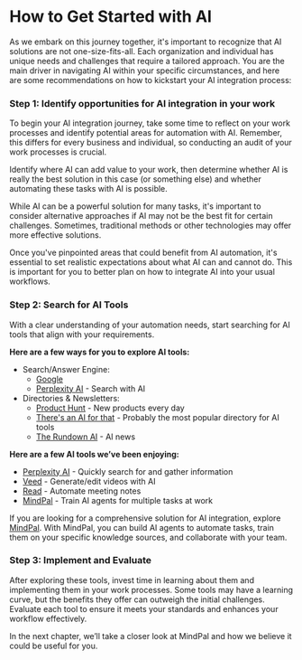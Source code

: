 # How to Get Started with AI

As we embark on this journey together, it's important to recognize that AI solutions are not one-size-fits-all. Each organization and individual has unique needs and challenges that require a tailored approach. You are the main driver in navigating AI within your specific circumstances, and here are some recommendations on how to kickstart your AI integration process:


<Steps>

### Step 1: Identify opportunities for AI integration in your work

To begin your AI integration journey, take some time to reflect on your work processes and identify potential areas for automation with AI. Remember, this differs for every business and individual, so conducting an audit of your work processes is crucial.

Identify where AI can add value to your work, then determine whether AI is really the best solution in this case (or something else) and whether automating these tasks with AI is possible.

While AI can be a powerful solution for many tasks, it's important to consider alternative approaches if AI may not be the best fit for certain challenges. Sometimes, traditional methods or other technologies may offer more effective solutions.

Once you've pinpointed areas that could benefit from AI automation, it's essential to set realistic expectations about what AI can and cannot do. This is important for you to better plan on how to integrate AI into your usual workflows.

### Step 2: Search for AI Tools

With a clear understanding of your automation needs, start searching for AI tools that align with your requirements.

**Here are a few ways for you to explore AI tools:**

- Search/Answer Engine:
  - [Google](http://google.com)
  - [Perplexity AI](http://perplexity.ai) - Search with AI
- Directories & Newsletters:
  - [Product Hunt](http://producthunt.com) - New products every day
  - [There's an AI for that](http://theresanaiforthat.com) - Probably the most popular directory for AI tools
  - [The Rundown AI](http://therundownai.com) - AI news

**Here are a few AI tools we’ve been enjoying:**

- [Perplexity AI](http://perplexity.ai) - Quickly search for and gather information
- [Veed](http://veed.io) - Generate/edit videos with AI
- [Read](http://read.ai) - Automate meeting notes
- [MindPal](http://mindpal.io) - Train AI agents for multiple tasks at work

If you are looking for a comprehensive solution for AI integration, explore [MindPal](https://mindpal.io/). With MindPal, you can build AI agents to automate tasks, train them on your specific knowledge sources, and collaborate with your team.

### Step 3: Implement and Evaluate

After exploring these tools, invest time in learning about them and implementing them in your work processes. Some tools may have a learning curve, but the benefits they offer can outweigh the initial challenges. Evaluate each tool to ensure it meets your standards and enhances your workflow effectively.

</Steps>

In the next chapter, we’ll take a closer look at MindPal and how we believe it could be useful for you.


<PageFooter />
